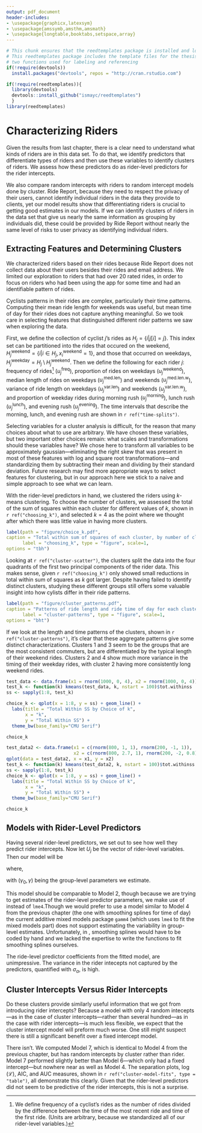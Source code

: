 ```yaml
---
output: pdf_document
header-includes:
- \usepackage{graphicx,latexsym}
- \usepackage{amssymb,amsthm,amsmath}
- \usepackage{longtable,booktabs,setspace,array}
---
```


<!--
You can delete the header-includes (lines 3-6 above) if you like and also the chunk below since it is loaded in the skeleton.Rmd file.  They are included so that chap3.Rmd will compile by itself when you hit Knit PDF.
-->

```r
# This chunk ensures that the reedtemplates package is installed and loaded
# This reedtemplates package includes the template files for the thesis and also
# two functions used for labeling and referencing
if(!require(devtools))
  install.packages("devtools", repos = "http://cran.rstudio.com")

if(!require(reedtemplates)){
  library(devtools)
  devtools::install_github("ismayc/reedtemplates")
  }
library(reedtemplates)
```


# Characterizing Riders

Given the results from last chapter, there is a clear need to understand what
kinds of riders are in this data set. To do that, we identify predictors 
that differentiate types of riders and then use these variables
to identify clusters of riders. We assess how these predictors do as rider-level 
predictors for the rider intercepts. 

We also compare random intercepts with riders to random intercept models 
done by cluster. Ride Report, because they need to respect
the privacy of their users, cannot identify individual riders in the data they
provide to clients, yet our model results show that differentiating riders is
crucial to getting good estimates in our models. If we can identify clusters of 
riders in the data set
that give us nearly the same information as grouping by individuals did, these
could be provided by Ride Report without nearly the same level of risks to
user privacy as identifying individual riders.

## Extracting Features and Determining Clusters

We characterized riders based on their rides because Ride Report does not collect data
about their users besides their rides and email address. We limited our exploration
to riders that had over 20 rated rides, in order to focus on riders 
who had been using the app for some time and had an identifiable pattern of rides.

Cyclists patterns in their rides are complex, particularly their time patterns.
Computing their mean ride length for weekends was useful, but mean time of day
for their rides does not capture anything meaningful. So we took care in selecting
features that distinguished different rider patterns we saw when exploring the
data.

\begin{figure}[htb]
\centering
\includegraphics{figure/time-designations.pdf}
\caption{These intervals define the time designations we used in clustering. 
The proportion of each riders rides in each of these time intervals made up three
of our features.\label{fig:time-splits}}
\end{figure}

First, we define the collection of cyclist $j$'s rides as $H_j = \{ i | j[i] = j \}$. This
index set can be partitioned into the rides that occured on the weekend, 
$H_j^\text{weekend} = \{ i | i \in H_j, x_i^\text{weekend} = 1\}$, and those
that occurred on weekdays, $H_j^\text{weekday} = H_j \setminus H_j^\text{weekend}$.
Then we define the following for each rider $j$: 
frequency of rides^[We define frequency of a cyclist's rides as the number of
rides divided by the difference between the time of the most recent ride and
time of the first ride. (Units are arbitrary, because we standardized all of our
rider-level variables.)] ($u^\text{freq}_j$), proportion of rides on weekdays 
($u^\text{weekend}_j$), median length of rides on weekdays ($u^\text{med.len}_j$)
and weekends ($u^\text{med.len.w}_j$), variance of ride length on weekdays
($u^\text{var.len}_j$) and weekends ($u^\text{var.len.w}_j$), and proportion of
weekday rides during morning rush ($u^\text{morning}_j$), lunch rush
($u^\text{lunch}_j$), and evening rush ($u^\text{evening}_j$). The time intervals
that describe the morning, lunch, and evening rush are shown in `r ref("time-splits")`. 

Selecting variables for a cluster analysis is difficult, for the reason that 
many choices about what to use are arbitrary. We have chosen these variables,
but two important other choices remain: what scales and transformations should
these variables have? We chose here to transform all variables to be approximately
gaussian---eliminating the right skew that was present in most of these features
with log and square root transformations---and standardizing them by subtracting
their mean and dividing by their standard deviation. Future research may find
more appropriate ways to select features for clustering, but in our approach
here we stick to a naive and simple approach to see what we can learn.

With the rider-level predictors in hand, we clustered the riders using  $k$-means
clustering. To choose the number of clusters,
we assessed the total of the sum of squares within each cluster for different
values of $k$, shown in `r ref("choosing_k")`, and selected $k = 4$ as the point
where we thought after which there was little value in having more clusters.

```r
label(path = "figure/choice_k.pdf", 
caption = "Total within sum of squares of each cluster, by number of clusters ($k$).", 
      label = "choosing_k", type = "figure", scale=1,
options = "tbh")
```

\begin{figure}[htb]
\centering
\includegraphics[width=.33\textwidth]{figure/cluster_scatter1.pdf}\hfill
\includegraphics[width=.33\textwidth]{figure/cluster_scatter2.pdf}\hfill
\includegraphics[width=.33\textwidth]{figure/cluster_scatter3.pdf}
\caption{Rider clusters identified by $k$-means clustering. The triangles represent
the centroids (computed as the mean) of the cluster members. \label{fig:cluster-scatter}}
\end{figure}

Looking at `r ref("cluster-scatter")`, the clusters split the data into the
four quadrants of the first two principal components of the rider data. This 
makes sense, given `r ref("choosing_k")` only showed small reductions in total within
sum of squares as $k$ got larger. Despite having failed to identify distinct
clusters, studying these different groups still offers some valuable insight
into how cylists differ in their ride patterns.

```r
label(path = "figure/cluster_patterns.pdf", 
caption = "Patterns of ride length and ride time of day for each cluster..", 
      label = "cluster-patterns", type = "figure", scale=1,
options = "bht")
```

If we look at the length and time patterns of the clusters, shown in 
`r ref("cluster-patterns")`, it's clear that these aggregate patterns give some
distinct characterizations.
Clusters 1 and 3 seem to be the groups that are the most consistent
commuters, but are differentiated by the typical length of their weekend rides.
Clusters 2 and 4 show much more variance in the timing of their weekday rides, with
cluster 2 having more consistently long weekend rides. 


```r
test_data <- data.frame(x1 = rnorm(1000, 0, 4), x2 = rnorm(1000, 0, 4))
test_k <- function(k) kmeans(test_data, k, nstart = 100)$tot.withinss
ss <- sapply(1:8, test_k)

choice_k <- qplot(x = 1:8, y = ss) + geom_line() +
  labs(title = "Total Within SS by Choice of k",
       x = "k",
       y = "Total Within SS") +
  theme_bw(base_family="CMU Serif")

choice_k

test_data2 <- data.frame(x1 = c(rnorm(800, 1, 1), rnorm(200, -1, 1)),
                         x2 = c(rnorm(800, 2.7, 1), rnorm(200, -2, 0.8)))
qplot(data = test_data2, x = x1, y = x2)
test_k <- function(k) kmeans(test_data2, k, nstart = 100)$tot.withinss
ss <- sapply(1:8, test_k)
choice_k <- qplot(x = 1:8, y = ss) + geom_line() +
  labs(title = "Total Within SS by Choice of k",
       x = "k",
       y = "Total Within SS") +
  theme_bw(base_family="CMU Serif")

choice_k
```






## Models with Rider-Level Predictors {#stan-model}

Having several rider-level predictors, we set out to see how well they predict
rider intercepts. Now let $U_j$ be the vector of rider-level variables. 
Then our model will be

\begin{equation}
Y_i \sim \text{Bernoulli} \left( \text{logit}^{-1}
(\alpha_{j[i]} + X_i \beta) \right),
\end{equation}
where,
\begin{equation}
\alpha_j \sim N(\gamma_0 + U_j \gamma, \sigma_\alpha),
\end{equation}

with $(\gamma_0, \gamma)$ being the group-level parameters we estimate. 

This model should be comparable to Model 2, though because we are trying to
get estimates of the rider-level predictor parameters, we make use of \textit{Stan}
instead of `lme4`.Though we would prefer to use
a model similar to Model 4 from the previous chapter (the one with smoothing
splines for time of day) the current additive mixed models package `gamm4` (which
uses `lme4` to fit the mixed models part) does not support estimating the
variability in group-level estimates. Unfortunately, in \textit{Stan}, smoothing
splines would have to be coded by hand and we lacked the expertise to write
the functions to fit smoothing splines ourselves.



\begin{table}[htb]
\caption{Estimates of rider level predictors. \label{tab:rider-level-estimates}}
\centering
\begin{tabular}{lrrrr}
\toprule
\textbf{Parameter} & \textbf{Estimate} & \textbf{2.5\% percentile} & \textbf{97.5\% percentile}\\
\midrule
$\gamma^\text{freq}$ & 0.08 & -0.19 & 0.35\\
$\gamma^\text{weekend}$ & -0.13 & -0.50 & 0.35\\
$\gamma^\text{morning}$ & 0.06 & -0.22 & 0.34\\
$\gamma^\text{afternoon}$ & 0.13 & -0.20 & 0.44\\
$\gamma^\text{evening}$ & -0.02 & -0.31 & 0.27\\
$\gamma^\text{med.len}$ & 0.01 & -0.25 & 0.29\\
$\gamma^\text{med.len.w}$ & 0.08 & -0.19 & 0.36\\
$\gamma^\text{var.len}$ & 0.07 & -0.15 & 0.31\\
$\gamma^\text{var.len.w}$ & -0.15 & -0.47 & 0.17\\
$\gamma_0$ & -2.99 & -3.29 & -2.69\\
$\sigma_\alpha$ & 1.47 & 1.27 & 1.69\\
\bottomrule
\end{tabular}
\end{table}

The ride-level predictor coefficients from the fitted model, are unimpressive.
The variance in the rider intecepts not captured by the predictors, quantified
with $\sigma_\alpha$, is high. 


## Cluster Intercepts Versus Rider Intercepts

Do these clusters provide similarly useful information that we got from 
introducing rider intercepts? Because a model with only 4 random intecepts---as
in the case of cluster intercepts---rather than several hundred---as in the case
with rider intercepts---is much less flexible, we expect that the cluster intercept
model will preform much worse. One still might suspect there is still a 
significant benefit over a fixed intercept model.

There isn't. We computed Model 7, which is identical to Model 4 from the
previous chapter, but has random intercepts by cluster rather than rider. Model 7
performed slightly better than Model 6---which only had a fixed intercept---but
nowhere near as well as Model 4. The separation plots, $\log (\mathcal{L})$,
AIC, and AUC measures, shown in `r ref("cluster-model-fits", type = "table")`, all demonstrate
this clearly. Given that the rider-level predictors did not seem to be predictive
of the rider intercepts, this is not a surprise.

<!--
\begin{table}[htb]
\centering
\caption{Model fit summaries for fixed intercept, rider random intercept, and
cluster random intercepts.\label{tab:cluster-model-fits}}
\begin{tabular}{lm{4in}rrr}
\toprule
\textbf{Model} & \textbf{Separation Plot} & \textbf{$\log (\mathcal{L})$} & \textbf{AIC} &
\textbf{AUC}\footnotemark\\
\midrule
Model 4 & \includegraphics{figure/rider-model1-sep.pdf}
& -4,266 & 8,549 & 0.805\\
Model 6 & \includegraphics{figure/rider-model0-sep.pdf}
& -5,089 & 10,205 & 0.597\\
Model 7 & \includegraphics{figure/rider-model2-sep.pdf}
& -4,973 & 9,965 & 0.646\\
\bottomrule
\end{tabular}
\end{table}
\footnotetext{Area under ROC curve for training data.}

-->

